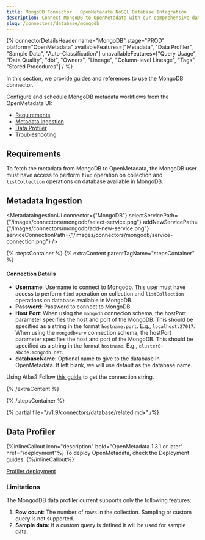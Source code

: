 ```yaml
---
title: MongoDB Connector | OpenMetadata NoSQL Database Integration
description: Connect MongoDB to OpenMetadata with our comprehensive database connector guide. Step-by-step setup, configuration, and metadata extraction for seamless integration.
slug: /connectors/database/mongodb
---
```








{% connectorDetailsHeader
name="MongoDB"
stage="PROD"
platform="OpenMetadata"
availableFeatures=["Metadata", "Data Profiler", "Sample Data", "Auto-Classification"]
unavailableFeatures=["Query Usage", "Data Quality", "dbt", "Owners", "Lineage", "Column-level Lineage", "Tags", "Stored Procedures"]
/ %}


In this section, we provide guides and references to use the MongoDB connector.

Configure and schedule MongoDB metadata workflows from the OpenMetadata UI:

- [Requirements](#requirements)
- [Metadata Ingestion](#metadata-ingestion)
- [Data Profiler](#data-profiler)
- [Troubleshooting](/connectors/database/mongodb/troubleshooting)

<IngestionModeTiles yamlPath="/snippets/connectors/database/mongodb/yaml" />

## Requirements

To fetch the metadata from MongoDB to OpenMetadata, the MongoDB user must have access to perform `find` operation on collection and `listCollection` operations on database available in MongoDB.

## Metadata Ingestion

<MetadataIngestionUi connector={"MongoDB"} selectServicePath={"/images/connectors/mongodb/select-service.png"} addNewServicePath={"/images/connectors/mongodb/add-new-service.png"} serviceConnectionPath={"/images/connectors/mongodb/service-connection.png"} />

{% stepsContainer %}
{% extraContent parentTagName="stepsContainer" %}

#### Connection Details

- **Username**: Username to connect to Mongodb. This user must have access to perform `find` operation on collection and `listCollection` operations on database available in MongoDB.
- **Password**: Password to connect to MongoDB.
- **Host Port**: When using the `mongodb` connecion schema, the hostPort parameter specifies the host and port of the MongoDB. This should be specified as a string in the format `hostname:port`. E.g., `localhost:27017`. When using the `mongodb+srv` connection schema, the hostPort parameter specifies the host and port of the MongoDB. This should be specified as a string in the format `hostname`. E.g., `cluster0-abcde.mongodb.net`.
- **databaseName**: Optional name to give to the database in OpenMetadata. If left blank, we will use default as the database name.

Using Atlas? Follow [this guide](https://www.mongodb.com/docs/guides/atlas/connection-string/) to get the connection string.

<AdvancedConfiguration />

{% /extraContent %}

<TestConnection />

<ConfigureIngestion />

<IngestionScheduleAndDeploy />

{% /stepsContainer %}

{% partial file="/v1.9/connectors/database/related.mdx" /%}

## Data Profiler

{%inlineCallout icon="description" bold="OpenMetadata 1.3.1 or later" href="/deployment"%}
To deploy OpenMetadata, check the Deployment guides.
{%/inlineCallout%}

[Profiler deployment](/how-to-guides/data-quality-observability/profiler/workflow)

### Limitations

The MongodDB data profiler current supports only the following features:

1. **Row count**: The number of rows in the collection. Sampling or custom query is not supported.
2. **Sample data:** If a custom query is defined it will be used for sample data.
